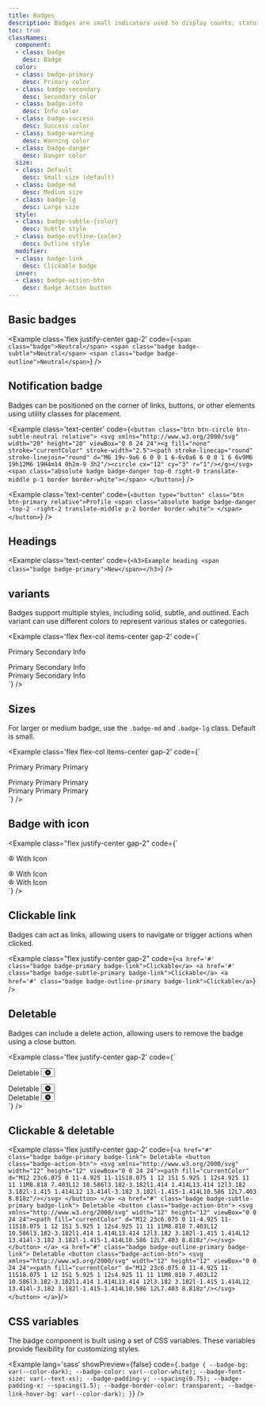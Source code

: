 ```yaml
---
title: Badges
description: Badges are small indicators used to display counts, statuses, or labels. They add quick context to elements like buttons, icons, or lists.
toc: true
classNames:
  component:
  - class: badge
    desc: Badge
  color:
  - class: badge-primary
    desc: Primary color
  - class: badge-secondary
    desc: Secondary color
  - class: badge-info
    desc: Info color
  - class: badge-success
    desc: Success color
  - class: badge-warning
    desc: Warning color
  - class: badge-danger
    desc: Danger color
  size:
  - class: Default
    desc: Small size (default)
  - class: badge-md
    desc: Medium size
  - class: badge-lg
    desc: Large size
  style:
  - class: badge-subtle-{color}
    desc: Subtle style
  - class: badge-outline-{color}
    desc: Outline style
  modifier:
  - class: badge-link
    desc: Clickable badge
  inner:
  - class: badge-action-btn
    desc: Badge Action button
---
```


## Basic badges

<Example class='flex justify-center gap-2' code={`<span class="badge">Neutral</span>
  <span class="badge badge-subtle">Neutral</span>
  <span class="badge badge-outline">Neutral</span>`} />

## Notification badge

Badges can be positioned on the corner of links, buttons, or other elements using utility classes for placement.

<Example class='text-center' code={`<button class="btn btn-circle btn-subtle-neutral relative">
    <svg xmlns="http://www.w3.org/2000/svg" width="20" height="20" viewBox="0 0 24 24"><g fill="none" stroke="currentColor" stroke-width="2.5"><path stroke-linecap="round" stroke-linejoin="round" d="M6 19v-9a6 6 0 0 1 6-6v0a6 6 0 0 1 6 6v9M6 19h12M6 19H4m14 0h2m-9 3h2"/><circle cx="12" cy="3" r="1"/></g></svg>
    <span class="absolute badge badge-danger top-0 right-0 translate-middle p-1 border border-white"></span>
  </button>`} />

<Example class='text-center' code={`<button type="button" class="btn btn-primary relative">Profile
    <span class="absolute badge badge-danger -top-2 -right-2 translate-middle p-2 border border-white">
    </span>
  </button>`} />

## Headings

<Example class='text-center' code={`<h3>Example heading <span class="badge badge-primary">New</span></h3>`} />

## variants

Badges support multiple styles, including solid, subtle, and outlined. Each variant can use different colors to represent various states or categories.

<Example class='flex flex-col items-center gap-2' code={`<div class='flex gap-2'>
    <span class="badge badge-primary">Primary</span>
    <span class="badge badge-secondary">Secondary</span>
    <span class="badge badge-info">Info</span>
  </div>
  <div class='flex gap-2'>
    <span class="badge badge-subtle-primary">Primary</span>
    <span class="badge badge-subtle-secondary">Secondary</span>
    <span class="badge badge-subtle-info">Info</span>
  </div>
  <div class='flex gap-2'>
    <span class="badge badge-outline-primary">Primary</span>
    <span class="badge badge-outline-secondary">Secondary</span>
    <span class="badge badge-outline-info">Info</span>
  </div>`} />

## Sizes

For larger or medium badge, use the `.badge-md` and `.badge-lg` class. Default is small.

<Example class='flex flex-col items-center gap-2' code={`<div class='flex items-center gap-2'>
    <span class="badge badge-primary">Primary</span>
    <span class="badge badge-primary badge-md">Primary</span>
    <span class="badge badge-primary badge-lg">Primary</span>
  </div>
  <div class='flex items-center gap-2'>
    <span class="badge badge-subtle-primary">Primary</span>
    <span class="badge badge-subtle-primary badge-md">Primary</span>
    <span class="badge badge-subtle-primary badge-lg">Primary</span>
  </div>
  <div class='flex items-center gap-2'>
    <span class="badge badge-outline-primary">Primary</span>
    <span class="badge badge-outline-primary badge-md">Primary</span>
    <span class="badge badge-outline-primary badge-lg">Primary</span>
  </div>`} />

## Badge with icon

<Example class="flex justify-center gap-2" code={`<div class="badge badge-primary badge-md">
    <svg xmlns="http://www.w3.org/2000/svg" width="12" height="12" viewBox="0 0 24 24"><g fill="none" stroke="currentColor" stroke-linecap="round" stroke-linejoin="round" stroke-width="2"><path d="M3 12a9 9 0 1 0 18 0a9 9 0 1 0-18 0"/><path d="M9 10a3 3 0 1 0 6 0a3 3 0 1 0-6 0m-2.832 8.849A4 4 0 0 1 10 16h4a4 4 0 0 1 3.834 2.855"/></g></svg>
    With Icon
  </div>
  <div class="badge badge-subtle-primary badge-md">
    <svg xmlns="http://www.w3.org/2000/svg" width="12" height="12" viewBox="0 0 24 24"><g fill="none" stroke="currentColor" stroke-linecap="round" stroke-linejoin="round" stroke-width="2"><path d="M3 12a9 9 0 1 0 18 0a9 9 0 1 0-18 0"/><path d="M9 10a3 3 0 1 0 6 0a3 3 0 1 0-6 0m-2.832 8.849A4 4 0 0 1 10 16h4a4 4 0 0 1 3.834 2.855"/></g></svg>
    With Icon
  </div>
  <div class="badge badge-outline-primary badge-md">
    <svg xmlns="http://www.w3.org/2000/svg" width="12" height="12" viewBox="0 0 24 24"><g fill="none" stroke="currentColor" stroke-linecap="round" stroke-linejoin="round" stroke-width="2"><path d="M3 12a9 9 0 1 0 18 0a9 9 0 1 0-18 0"/><path d="M9 10a3 3 0 1 0 6 0a3 3 0 1 0-6 0m-2.832 8.849A4 4 0 0 1 10 16h4a4 4 0 0 1 3.834 2.855"/></g></svg>
    With Icon
  </div>`} />

## Clickable link

Badges can act as links, allowing users to navigate or trigger actions when clicked.

<Example class="flex justify-center gap-2" code={`<a href='#' class="badge badge-primary badge-link">Clickable</a>
  <a href='#' class="badge badge-subtle-primary badge-link">Clickable</a>
  <a href='#' class="badge badge-outline-primary badge-link">Clickable</a>`} />

## Deletable

Badges can include a delete action, allowing users to remove the badge using a close button.

<Example class='flex justify-center gap-2' code={`<div class="badge badge-primary">
    Deletable
    <button class="badge-action-btn">
      <svg xmlns="http://www.w3.org/2000/svg" width="12" height="12" viewBox="0 0 24 24"><path fill="currentColor" d="M12 23c6.075 0 11-4.925 11-11S18.075 1 12 1S1 5.925 1 12s4.925 11 11 11M8.818 7.403L12 10.586l3.182-3.182l1.414 1.414L13.414 12l3.182 3.182l-1.415 1.414L12 13.414l-3.182 3.182l-1.415-1.414L10.586 12L7.403 8.818z"/></svg>
    </button>
  </div>
  <div class="badge badge-subtle-primary">
    Deletable
    <button class="badge-action-btn">
      <svg xmlns="http://www.w3.org/2000/svg" width="12" height="12" viewBox="0 0 24 24"><path fill="currentColor" d="M12 23c6.075 0 11-4.925 11-11S18.075 1 12 1S1 5.925 1 12s4.925 11 11 11M8.818 7.403L12 10.586l3.182-3.182l1.414 1.414L13.414 12l3.182 3.182l-1.415 1.414L12 13.414l-3.182 3.182l-1.415-1.414L10.586 12L7.403 8.818z"/></svg>
    </button>
  </div>
  <div class="badge badge-outline-primary">
    Deletable
    <button class="badge-action-btn">
      <svg xmlns="http://www.w3.org/2000/svg" width="12" height="12" viewBox="0 0 24 24"><path fill="currentColor" d="M12 23c6.075 0 11-4.925 11-11S18.075 1 12 1S1 5.925 1 12s4.925 11 11 11M8.818 7.403L12 10.586l3.182-3.182l1.414 1.414L13.414 12l3.182 3.182l-1.415 1.414L12 13.414l-3.182 3.182l-1.415-1.414L10.586 12L7.403 8.818z"/></svg>
    </button>
  </div>`} />

## Clickable & deletable

<Example class='flex justify-center gap-2' code={`<a href="#" class="badge badge-primary badge-link">
    Deletable
    <button class="badge-action-btn">
      <svg xmlns="http://www.w3.org/2000/svg" width="12" height="12" viewBox="0 0 24 24"><path fill="currentColor" d="M12 23c6.075 0 11-4.925 11-11S18.075 1 12 1S1 5.925 1 12s4.925 11 11 11M8.818 7.403L12 10.586l3.182-3.182l1.414 1.414L13.414 12l3.182 3.182l-1.415 1.414L12 13.414l-3.182 3.182l-1.415-1.414L10.586 12L7.403 8.818z"/></svg>
    </button>
  </a>
  <a href="#" class="badge badge-subtle-primary badge-link">
    Deletable
    <button class="badge-action-btn">
      <svg xmlns="http://www.w3.org/2000/svg" width="12" height="12" viewBox="0 0 24 24"><path fill="currentColor" d="M12 23c6.075 0 11-4.925 11-11S18.075 1 12 1S1 5.925 1 12s4.925 11 11 11M8.818 7.403L12 10.586l3.182-3.182l1.414 1.414L13.414 12l3.182 3.182l-1.415 1.414L12 13.414l-3.182 3.182l-1.415-1.414L10.586 12L7.403 8.818z"/></svg>
    </button>
  </a>
  <a href="#" class="badge badge-outline-primary badge-link">
    Deletable
    <button class="badge-action-btn">
      <svg xmlns="http://www.w3.org/2000/svg" width="12" height="12" viewBox="0 0 24 24"><path fill="currentColor" d="M12 23c6.075 0 11-4.925 11-11S18.075 1 12 1S1 5.925 1 12s4.925 11 11 11M8.818 7.403L12 10.586l3.182-3.182l1.414 1.414L13.414 12l3.182 3.182l-1.415 1.414L12 13.414l-3.182 3.182l-1.415-1.414L10.586 12L7.403 8.818z"/></svg>
    </button>
  </a>`}/>

## CSS variables

The badge component is built using a set of CSS variables. These variables provide flexibility for customizing styles.

<Example lang='sass' showPreview={false}
  code={`.badge {
    --badge-bg: var(--color-dark);
    --badge-color: var(--color-white);
    --badge-font-size: var(--text-xs);
    --badge-padding-y: --spacing(0.75);
    --badge-padding-x: --spacing(1.5);
    --badge-border-color: transparent;
    --badge-link-hover-bg: var(--color-dark);
  }`}
/>
